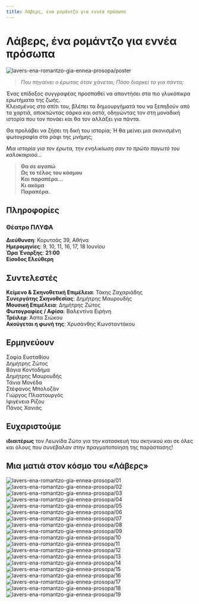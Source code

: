 ```yaml
---
title: Λάβερς, ένα ρομάντζο για εννέα πρόσωπα
---
```


<Seo
  title="Λάβερς, ένα ρομάντζο για εννέα πρόσωπα"
  description="Που πηγαίνει ο έρωτας όταν χάνεται; Πόσο διαρκεί το για πάντα;"
  image="https://theatrikiopa.vercel.app/img/lavers-ena-romantzo-gia-ennea-prosopa/poster.png"
  imageAlt="Αφίσα της παράστασης Λάβερς, ένα ρομάντζο για εννέα πρόσωπα"
  url="https://theatrikiopa.vercel.app/parastaseis/2025/lavers-ena-romantzo-gia-ennea-prosopa"
/>

# Λάβερς, ένα ρομάντζο για εννέα πρόσωπα  

![lavers-ena-romantzo-gia-ennea-prosopa/poster](/img/lavers-ena-romantzo-gia-ennea-prosopa/poster.png)

> _Που πηγαίνει ο έρωτας όταν χάνεται; Πόσο διαρκεί το για πάντα;_

<ResponsiveYouTube videoId="fbDDkCIFrOo" />

Ένας επίδοξος συγγραφέας προσπαθεί να απαντήσει στα πιο γλυκόπικρα ερωτήματα της ζωής.  
Κλεισμένος στο σπίτι του, βλέπει τα δημιουργήματά του να ξεπηδούν από τα χαρτιά, αποκτώντας σάρκα και οστά, οδηγώντας τον στη μοναδική ιστορία που τον πονάει και θα τον αλλάξει για πάντα.

Θα προλάβει να ζήσει τη δική του ιστορία; Ή θα μείνει μια σκονισμένη φωτογραφία στο ράφι της μνήμης;

_Μια ιστορία για τον έρωτα, την ενηλικίωση σαν το πρώτο παγωτό του καλοκαιριού..._

> **Θα σε αγαπώ  
> Ως το τέλος του κόσμου  
> Και παραπέρα...  
> Κι ακόμα  
> Παραπέρα.**

## Πληροφορίες
### Θέατρο ΠΛΥΦΑ  
**Διεύθυνση**: Κορυτσάς 39, Αθήνα   
**Ημερομηνίες**: 9, 10, 11, 16, 17, 18 Ιουνίου  
**Ώρα Έναρξης**: **21:00**  
**Είσοδος Ελεύθερη**  
<GoogleMapEmbed src="https://www.google.com/maps/embed?pb=!1m14!1m8!1m3!1d1572.3371608939754!2d23.7094516!3d37.9847291!3m2!1i1024!2i768!4f13.1!3m3!1m2!1s0x14a1bd9e4f46f5c1%3A0xc2ccc7121e96cfd6!2zzqDOm86lzqbOkQ!5e0!3m2!1sel!2sca!4v1748905820765!5m2!1sel!2sca"/>

## Συντελεστές  
**Κείμενο & Σκηνοθετική Επιμέλεια**: Τάκης Ζαχαριάδης  
**Συνεργάτης Σκηνοθεσίας**: Δημήτρης Μαυρουδής  
**Μουσική Επιμέλεια**: Δημήτρης Ζώτος  
**Φωτογραφίες / Αφίσα**: Βαλεντίνα Ειρήνη  
**Τρέιλερ**: Άσπα Σιώκου  
**Ακούγεται η φωνή της**: Χρυσάνθης Κωνσταντάκου

## Ερμηνεύουν  
Σοφία Ευσταθίου  
Δημήτρης Ζώτος  
Βάγια Κοντοδήμα  
Δημήτρης Μαυρουδής  
Τάνια Μονέδα  
Στέφανος Μπολοζάν  
Γιώργος Πλαστουργός  
Ιφιγένεια Ρίζου  
Πάνος Χανιάς  

## Ευχαριστούμε
**ιδιαιτέρως** τον Λεωνίδα Ζώτο για την κατασκευή του σκηνικού και σε όλες και όλους που συνέβαλαν στην πραγματοποίηση της παράστασης!

## Μια ματιά στον κόσμο του «Λάβερς»
![lavers-ena-romantzo-gia-ennea-prosopa/01](/img/lavers-ena-romantzo-gia-ennea-prosopa/01.png)  
![lavers-ena-romantzo-gia-ennea-prosopa/02](/img/lavers-ena-romantzo-gia-ennea-prosopa/02.png)  
![lavers-ena-romantzo-gia-ennea-prosopa/03](/img/lavers-ena-romantzo-gia-ennea-prosopa/03.png)  
![lavers-ena-romantzo-gia-ennea-prosopa/04](/img/lavers-ena-romantzo-gia-ennea-prosopa/04.png)  
![lavers-ena-romantzo-gia-ennea-prosopa/05](/img/lavers-ena-romantzo-gia-ennea-prosopa/05.png)  
![lavers-ena-romantzo-gia-ennea-prosopa/06](/img/lavers-ena-romantzo-gia-ennea-prosopa/06.png)  
![lavers-ena-romantzo-gia-ennea-prosopa/07](/img/lavers-ena-romantzo-gia-ennea-prosopa/07.png)  
![lavers-ena-romantzo-gia-ennea-prosopa/08](/img/lavers-ena-romantzo-gia-ennea-prosopa/08.png)  
![lavers-ena-romantzo-gia-ennea-prosopa/09](/img/lavers-ena-romantzo-gia-ennea-prosopa/09.png)  
![lavers-ena-romantzo-gia-ennea-prosopa/10](/img/lavers-ena-romantzo-gia-ennea-prosopa/10.png)  
![lavers-ena-romantzo-gia-ennea-prosopa/11](/img/lavers-ena-romantzo-gia-ennea-prosopa/11.png)  
![lavers-ena-romantzo-gia-ennea-prosopa/12](/img/lavers-ena-romantzo-gia-ennea-prosopa/12.png)  
![lavers-ena-romantzo-gia-ennea-prosopa/13](/img/lavers-ena-romantzo-gia-ennea-prosopa/13.png)  
![lavers-ena-romantzo-gia-ennea-prosopa/14](/img/lavers-ena-romantzo-gia-ennea-prosopa/14.png)  
![lavers-ena-romantzo-gia-ennea-prosopa/15](/img/lavers-ena-romantzo-gia-ennea-prosopa/15.png)  
![lavers-ena-romantzo-gia-ennea-prosopa/16](/img/lavers-ena-romantzo-gia-ennea-prosopa/16.png)  
![lavers-ena-romantzo-gia-ennea-prosopa/17](/img/lavers-ena-romantzo-gia-ennea-prosopa/17.png)  
![lavers-ena-romantzo-gia-ennea-prosopa/18](/img/lavers-ena-romantzo-gia-ennea-prosopa/18.png)  
![lavers-ena-romantzo-gia-ennea-prosopa/19](/img/lavers-ena-romantzo-gia-ennea-prosopa/19.png)  
